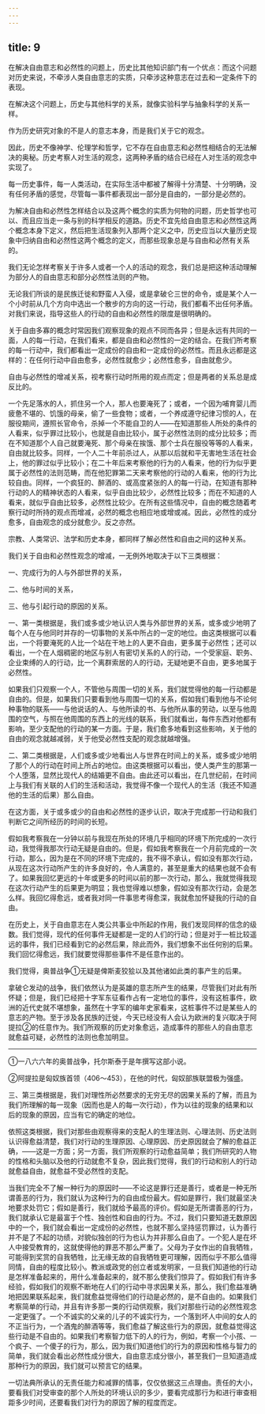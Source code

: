 ```yaml
---
---
---
```

title: 9
---





在解决自由意志和必然性的问题上，历史比其他知识部门有一个优点：而这个问题对历史来说，不牵涉人类自由意志的实质，只牵涉这种意志在过去和一定条件下的表现。

在解决这个问题上，历史与其他科学的关系，就像实验科学与抽象科学的关系一样。

作为历史研究对象的不是人的意志本身，而是我们关于它的观念。

因此，历史不像神学、伦理学和哲学，它不存在自由意志和必然性相结合的无法解决的奥秘。历史考察人对生活的观念，这两种矛盾的结合已经在人对生活的观念中实现了。

每一历史事件，每一人类活动，在实际生活中都被了解得十分清楚、十分明确，没有任何矛盾的感觉，尽管每一事件都表现出一部分是自由的，一部分是必然的。

为解决自由和必然性怎样结合以及这两个概念的实质为何物的问题，历史哲学也可以、而且应当走一条与别的科学相反的道路。历史不宜先给自由意志和必然性这两个概念本身下定义，然后把生活现象列入那两个定义之中，历史应当以大量历史现象中归纳自由和必然性这两个概念的定义，而那些现象总是与自由和必然有关系的。

我们无论怎样考察关于许多人或者一个人的活动的观念，我们总是把这种活动理解为部分人的自由意志和部分必然性法则的产物。

无论我们所谈的是民族迁徙和野蛮人入侵，或是拿破仑三世的命令，或是某个人一个小时前从几个方向中选出一个散步的方向的这一行动，我们都看不出任何矛盾。对我们来说，指导这些人的行动的自由和必然性的限度是很明确的。

关于自由多寡的概念时常因我们观察现象的观点不同而各异；但是永远有共同的一面，人的每一行动，在我们看来，都是自由和必然性的一定的结合。在我们所考察的每一行动中，我们都看出一定成份的自由和一定成份的必然性。而且永远都是这样的：在任何行动中自由愈多，必然性就愈少；必然性愈多，自由就愈少。

自由与必然性的增减关系，视考察行动时所用的观点而定；但是两者的关系总是成反比的。

一个先足落水的人，抓住另一个人，那人也要淹死了；或者，一个因为哺育婴儿而疲惫不堪的、饥饿的母亲，偷了一些食物；或者，一个养成遵守纪律习惯的人，在服役期间，遵照长官命令，杀掉一个不能自卫的人——在知道那些人所处的条件的人看来，似乎罪过比较小，也就是自由比较小，属于必然性法则的成分比较多；而在不知道那个人自己就要淹死、那个母亲在挨饿、那个士兵在服役等等的人看来，自由就比较多。同样，一个人二十年前杀过人，从那以后就和平无害地生活在社会上，他的罪过似乎比较小；在二十年后来考察他的行为的人看来，他的行为似乎更属于必然性的法则范畴，而在他犯罪第二天来考察他的行动的人看来，他的行为比较自由。同样，一个疯狂的、醉酒的、或高度紧张的人的每一行动，在知道有那种行动的人的精神状态的人看来，似乎自由比较少，必然性比较多；而在不知道的人看来，就似乎自由比较多，必然性比较少。在所有这些情况中，自由的概念随着考察行动时所持的观点而增减，必然的概念也相应地或增或减。因此，必然性的成分愈多，自由观念的成分就愈少。反之亦然。

宗教、人类常识、法学和历史本身，都同样了解必然性和自由之间的这种关系。

我们关于自由和必然性观念的增减，一无例外地取决于以下三类根据：

一、完成行为的人与外部世界的关系，

二、他与时间的关系，

三、他与引起行动的原因的关系。

一、第一类根据是，我们或多或少地认识人类与外部世界的关系，或多或少地明了每个人在与他同时并存的一切事物的关系中所占的一定的地位。由这类根据可以看出，一个将要淹死的人比一个站在干地上的人更不自由，更多属于必然性；还可以看出，一个在人烟稠密的地区与别人有密切关系的人的行动，一个受家庭、职务、企业束缚的人的行动，比一个离群索居的人的行动，无疑地更不自由，更多地属于必然性。

如果我们只观察一个人，不管他与周围一切的关系，我们就觉得他的每一行动都是自由的。但是，如果我们只要看到他与周围一切的关系，假如我们看到他与不论何种事物的联系——与他说话的人、与他所读的书、与他所从事的劳动，以至与他周围的空气，与照在他周围的东西上的光线的联系，我们就看出，每件东西对他都有影响，至少支配他的行动的某一方面。于是，我们愈多地看到这些影响，关于他的自由的观念就越减弱，关于他受必然性支配的观念就越增强。

二、第二类根据是，人们或多或少地看出人与世界在时间上的关系，或多或少地明了那个人的行动在时间上所占的地位。由这类根据可以看出，使人类产生的那第一个人堕落，显然比现代人的结婚更不自由。由此还可以看出，在几世纪前，在时间上与我们有关联的人们的生活和活动，我觉得不像一个现代人的生活（我还不知道他的生活的后果）那么自由。

在这方面，关于或多或少的自由和必然性的逐步认识，取决于完成那一行动和我们判断它之间所经历的时间的长短。

假如我考察我在一分钟以前与我现在所处的环境几乎相同的环境下所完成的一次行动，我觉得我那次行动无疑是自由的。但是，假如我考察我在一个月前完成的一次行动，那么，因为是在不同的环境下完成的，我不得不承认，假如没有那次行动，从现在这次行动所产生的许多良好的，令人满意的，甚至是重大的结果也就不会有了。如果我回忆更远的十年或更多的时间以前的那一次行动，那么，我就觉得我现在这次行动产生的后果更为明显；我也觉得难以想象，假如没有那次行动，会是怎么样。我回忆得愈远，或者我对同一件事思考得愈深，我就愈加怀疑我的行动的自由。

在历史上，关于自由意志在人类公共事业中所起的作用，我们发现同样的信念的级数。我们觉得，现代的任何事件无疑都是一定的人们的行动；但是对于一桩比较遥远的事件，我们已经看到它的必然后果，除此而外，我们想象不出任何别的后果。我们回忆得愈远，我们就要觉得那些事件不是任意作出的。

我们觉得，奥普战争①无疑是俾斯麦狡狯以及其他诸如此类的事产生的后果。

拿破仑发动的战争，我们依然认为是英雄的意志所产生的结果，尽管我们对此有所怀疑；但是，我们已经把十字军东征看作占有一定地位的事件，没有这桩事件，欧洲的近代史就不堪想象，虽然在十字军的编年史家看来，这桩事件不过是某些人的意志的产物。至于涉及各民族的迁徙，今天已经没有人会认为欧洲的复兴取决于阿提拉②的任意作为。我们所观察的历史对象愈远，造成事件的那些人的自由意志就愈益可疑，必然性的法则也愈加明显。

--------

①一八六六年的奥普战争，托尔斯泰于是年撰写这部小说。

②阿提拉是匈奴族首领（406～453），在他的时代，匈奴部族联盟极为强盛。

三、第三类根据是，我们对理性所必然要求的无穷无尽的因果关系的了解，而且为我们所理解的每一现象（因而也是人的每一次行动），作为以往的现象的结果和以后的现象的原因，应当有它的确定的地位。

依照这类根据，我们对那些由观察得来的支配人的生理法则、心理法则、历史法则认识得愈益清楚，我们对行动的生理原因、心理原因、历史原因就会了解的愈益正确，——这是一方面；另一方面，我们所观察的行动愈益简单；我们所研究的人物的性格和头脑以及他的行动就愈不复杂，因此我们觉得，我们的行动和别人的行动就愈益自由，就愈益不受必然性的支配。

当我们完全不了解一种行为的原因时——不论这是罪行还是善行，或者是一种无所谓善恶的行为，我们就认为这种行为的自由成份最大。假如是罪行，我们就最坚决地要求处罚它；假如是善行，我们就给予最高的评价。假如是无所谓善恶的行为，我们就承认它是最富于个性、独创性和自由的行为。不过，我们只要知道无数原因中的一个，我们就会看出一定成份的必然性，也就不那么坚持惩罚罪过，认为善行并不是了不起的功绩，对貌似独创的行为也认为并非那么自由了。一个犯人是在坏人中接受教育的，这就使得他的罪恶不那么严重了。父母为子女作出的自我牺牲，可能得到奖赏的自我牺牲，比无缘无故的自我牺牲更可理解，因而似乎不那么值得同情，自由的程度比较小。教派或政党的创立者或发明家，一旦我们知道他的行动是怎样准备起来的，用什么准备起来的，就不那么使我们惊异了。假如我们有许多经验，假如我们的观察不断地在人们的行动中寻求因果关系，那么，我们愈益准确地把因果联系起来，我们就愈益觉得他们的行动是必然的，是不自由的。如果我们考察简单的行动，并且有许多那一类的行动供观察，我们对那些行动的必然性观念一定更强了。一个不诚实的父亲的儿子的不诚实行为，一个落到坏人中间的女人的不正当行为，一个酒鬼的醉酒等等，我们愈益了解这些行为的原因，就愈益觉得这些行动是不自由的。如果我们考察智力低下的人的行为，例如，考察一个小孩、一个疯子、一个傻子的行为，那么，因为我们知道他们的行为的原因和性格与智力的简单，我们就会看出必然性成分很大，自由意志成分很小，甚至我们一旦知道造成那种行为的原因，我们就可以预言它的结果。

一切法典所承认的无责任能力和减罪的情事，仅仅依据这三点理由。责任的大小，要看我们对受审查的那个人所处的环境认识的多少，要看完成那行为和进行审查相距多少时间，还要看我们对行为的原因了解的程度而定。
